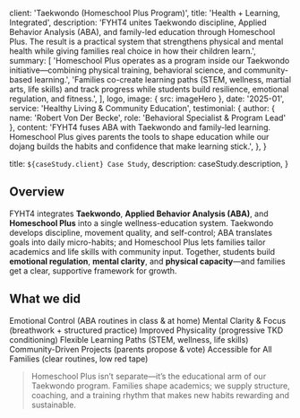 
  client: 'Taekwondo (Homeschool Plus Program)',
  title: 'Health + Learning, Integrated',
  description:
    'FYHT4 unites Taekwondo discipline, Applied Behavior Analysis (ABA), and family-led education through Homeschool Plus. The result is a practical system that strengthens physical and mental health while giving families real choice in how their children learn.',
  summary: [
    'Homeschool Plus operates as a program inside our Taekwondo initiative—combining physical training, behavioral science, and community-based learning.',
    'Families co-create learning paths (STEM, wellness, martial arts, life skills) and track progress while students build resilience, emotional regulation, and fitness.',
  ],
  logo,
  image: { src: imageHero },
  date: '2025-01',
  service: 'Healthy Living & Community Education',
  testimonial: {
    author: { name: 'Robert Von Der Becke', role: 'Behavioral Specialist & Program Lead' },
    content:
      'FYHT4 fuses ABA with Taekwondo and family-led learning. Homeschool Plus gives parents the tools to shape education while our dojang builds the habits and confidence that make learning stick.',
  },
}

  title: `${caseStudy.client} Case Study`,
  description: caseStudy.description,
}

## Overview

FYHT4 integrates **Taekwondo**, **Applied Behavior Analysis (ABA)**, and **Homeschool Plus** into a single wellness-education system. Taekwondo develops discipline, movement quality, and self-control; ABA translates goals into daily micro-habits; and Homeschool Plus lets families tailor academics and life skills with community input. Together, students build **emotional regulation**, **mental clarity**, and **physical capacity**—and families get a clear, supportive framework for growth.

## What we did

<TagList>
  <TagListItem>Emotional Control (ABA routines in class & at home)</TagListItem>
  <TagListItem>Mental Clarity & Focus (breathwork + structured practice)</TagListItem>
  <TagListItem>Improved Physicality (progressive TKD conditioning)</TagListItem>
  <TagListItem>Flexible Learning Paths (STEM, wellness, life skills)</TagListItem>
  <TagListItem>Community-Driven Projects (parents propose & vote)</TagListItem>
  <TagListItem>Accessible for All Families (clear routines, low red tape)</TagListItem>
</TagList>

<Blockquote
  author={{ name: 'Robert Von Der Becke', role: 'Behavioral Specialist & Program Lead' }}
  image={{ src: imageEmilySelman }}
>
  Homeschool Plus isn’t separate—it’s the educational arm of our Taekwondo program. Families shape academics; we supply structure, coaching, and a training rhythm that makes new habits rewarding and sustainable.
</Blockquote>

<StatList>
  <StatListItem value="100%" label="Confidence growth reported in cohorts" />
  <StatListItem value="85%" label="Parent satisfaction (program surveys)" />
  <StatListItem value="12+" label="Community learning hubs involved" />
  <StatListItem value="∞" label="Continuous improvement mindset" />
</StatList>
